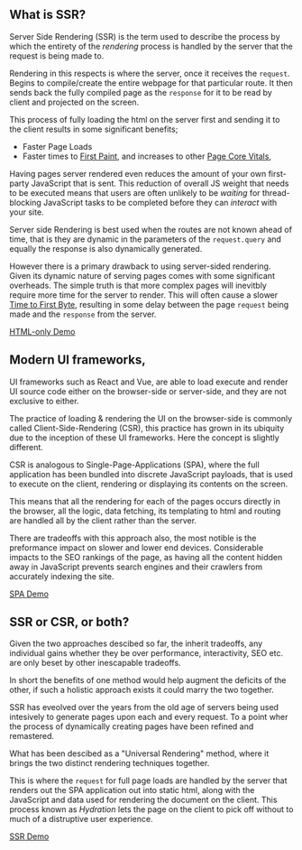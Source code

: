 
## What is SSR?

Server Side Rendering (SSR) is the term used to describe the process by which the entirety of the *rendering* process is handled by the server that the request is being made to.

Rendering in this respects is where the server, once it receives the `request`. Begins to compile/create the entire webpage for that particular route. It then sends back the fully compiled page as the `response` for it to be read by client and projected on the screen.

This process of fully loading the html on the server first and sending it to the client results in some significant benefits; 

- Faster Page Loads
- Faster times to [First Paint](https://developers.google.com/web/fundamentals/performance/user-centric-performance-metrics#first_paint_and_first_contentful_paint), and increases to other [Page Core Vitals](https://web.dev/vitals/), 

Having pages server rendered even reduces the amount of your own first-party JavaScript that is sent. This reduction of overall JS weight that needs to be executed means that users are often unlikely to be *waiting* for thread-blocking JavaScript tasks to be completed before they can *interact* with your site.

Server side Rendering is best used when the routes are not known ahead of time, that is they are dynamic in the parameters of the `request.query` and equally the response is also dynamically generated. 

However there is a primary drawback to using server-sided rendering. Given its dynamic nature of serving pages comes with some significant overheads. The simple truth is that more complex pages will inevitbly require more time for the server to render. This will often cause a slower [Time to First Byte](https://en.wikipedia.org/wiki/Time_to_first_byte), resulting in some delay between the page `request` being made and the `response` from the server.

[HTML-only Demo](/html-only-demo)


## Modern UI frameworks,

UI frameworks such as React and Vue, are able to load execute and render UI source code either on the browser-side or server-side, and they are not exclusive to either. 

The practice of loading & rendering the UI on the browser-side is commonly called Client-Side-Rendering (CSR), this practice has grown in its ubiquity due to the inception of these UI frameworks. Here the concept is slightly different. 

CSR is analogous to Single-Page-Applications (SPA), where the full application has been bundled into discrete JavaScript payloads, that is used to execute on the client, rendering or displaying its contents on the screen. 

This means that all the rendering for each of the pages occurs directly in the browser, all the logic, data fetching, its templating to html and routing are handled all by the client rather than the server. 

There are tradeoffs with this approach also, the most notible is the preformance impact on slower and lower end devices. Considerable impacts to the SEO rankings of the page, as having all the content hidden away in JavaScript prevents search engines and their crawlers from accurately indexing the site. 

[SPA Demo](/spa-demo)





## SSR or CSR, or both?

Given the two approaches descibed so far, the inherit tradeoffs, any individual gains whether they be over performance, interactivity, SEO etc. are only beset by other inescapable tradeoffs. 

In short the benefits of one method would help augment the deficits of the other, if such a holistic approach exists it could marry the two together.

SSR has eveolved over the years from the old age of servers being used intesively to generate pages upon each and every request. To a point wher the process of dynamically creating pages have been refined and remastered. 

What has been descibed as a "Universal Rendering" method, where it brings the two distinct rendering techniques together. 

This is where the `request` for full page loads are handled by the server that renders out the SPA application out into static html, along with the JavaScript and data used for rendering the document on the client. This process known as *Hydration* lets the page on the client to pick off without to much of a distruptive user experience.

[SSR Demo](/ssr-demo)